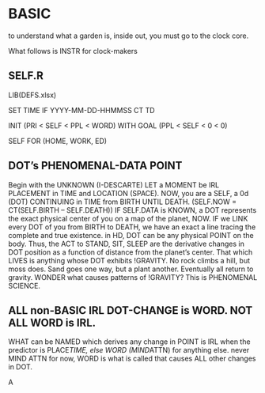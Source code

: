 # BASIC
to understand what a garden is,
inside out,
you must go to the clock core.

What follows is INSTR for clock-makers

## SELF.R

LIB(DEFS.xlsx)

SET TIME IF YYYY-MM-DD-HHMMSS
  CT TD

INIT (PRI < SELF < PPL < WORD)
  WITH GOAL (PPL < SELF < 0 < 0) 

SELF FOR (HOME, WORK, ED)


## DOT's PHENOMENAL-DATA POINT 

Begin with the UNKNOWN (I-DESCARTE)
LET a MOMENT be IRL PLACEMENT in TIME and LOCATION (SPACE).
NOW, you are a SELF, a 0d (DOT) CONTINUING in TIME from BIRTH UNTIL DEATH. (SELF.NOW = CT(SELF.BIRTH -- SELF.DEATH))
IF SELF.DATA is KNOWN, a DOT represents the exact physical center of you on a map of the planet, NOW. IF we LINK every DOT of you from BIRTH to DEATH, we have an exact a line tracing the complete and true existence. 
in HD, DOT can be any physical POINT on the body.
Thus, the ACT to STAND, SIT, SLEEP are the derivative changes in DOT position as a function of distance from the planet's center.
That which LIVES is anything whose DOT exhibits !GRAVITY.
No rock climbs a hill, but moss does. Sand goes one way, but a plant another. Eventually all return to gravity.
WONDER what causes patterns of !GRAVITY?
This is PHENOMENAL SCIENCE.

## ALL non-BASIC IRL DOT-CHANGE is WORD. NOT ALL WORD is IRL.
WHAT can be NAMED which derives any change in POINT is IRL when the predictor is PLACE*TIME, else WORD (MIND*ATTN) for anything else.
never MIND ATTN for now, WORD is what is called that causes ALL other changes in DOT. 

A



